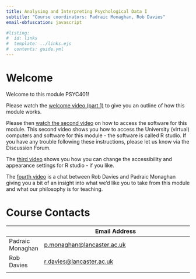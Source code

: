 ```yaml
---
title: Analysing and Interpreting Psychological Data I
subtitle: "Course coordinators: Padraic Monaghan, Rob Davies"
email-obfuscation: javascript

#listing:
#  id: links
#  template: ../links.ejs
#  contents: guide.yml
---
```


# Welcome

Welcome to this module PSYC401!

Please watch the [welcome video (part 1)](https://modules.lancaster.ac.uk/mod/panopto/view.php?id=1977256) to give you an outline of how this module works.

Please then [watch the second video](https://modules.lancaster.ac.uk/mod/panopto/view.php?id=1977297) on how to access the software for this module. This second video shows you how to access the University (virtual) computers and software for this module - the software is called R studio. If you have any trouble following these instructions, please let us know via the Discussion Forum.

The [third video](https://modules.lancaster.ac.uk/mod/panopto/view.php?id=1977300) shows you how you can change the accessibility and appearance settings for R studio - if you like.

The [fourth video](https://modules.lancaster.ac.uk/mod/url/view.php?id=1979429) is a chat between Rob Davies and Padraic Monaghan giving you a bit of an insight into what we'd like you to take from this module and what our philosophy is for teaching.

# Course Contacts

|             | Email Address                                                  |
|-------------|----------------------------------------------------------------|
| Padraic Monaghan | [p.monaghan\@lancaster.ac.uk](mailto:p.monaghan@lancaster.ac.uk) |
| Rob Davies  | [r.davies\@lancaster.ac.uk](mailto:r.davies@lancaster.ac.uk)     |
|             |                                                                |
